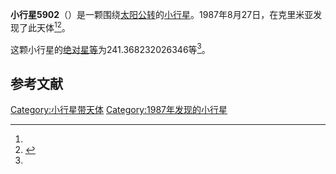 {{Infobox planet
| bgcolour = #FFFFC0
| name = 5902 Talima
| symbol = 
| image = 
| caption = 
| discovery = yes
| discovery_ref = 
| discoverer = {{link-en|柳德米拉·卡拉季奇|Lyudmila Karachkina}}
| discovery_site = [[克里米亚|克里米亚]] 
| discovered = 1987年8月27日
| designations = yes
| mp_name = 
| named_after = 
| alt_names = 1987 QY10/ 1990 HC
| mp_category = [[主带小行星|主带小行星]]
| orbit_ref = <ref name="a">[http://ssd.jpl.nasa.gov/sbdb.cgi?sstr=5902 5902 Talima] {{Wayback|url=http://ssd.jpl.nasa.gov/sbdb.cgi?sstr=5902 |date=20140902133404 }}，小行星數據庫瀏覽器（JPL Small-Body Database Browser）－[[美国国家航空航天局|美国国家航空航天局]]喷气推进实验室</ref>
| epoch = 2456400.5 (2013年4月18日更新)
| aphelion = {{convert|3.337375044577515|AU|km|3|abbr=on|lk=out}}
| perihelion = {{convert|2.650235784226113|AU|km|3|abbr=on}}
| semimajor = {{convert|2.993805414401814|AU|km|3|abbr=on}}
| eccentricity = 0.114760174
| period = 1892.055106 [[日|日]]<br />5.18[[儒略年|儒略年]]
| avg_speed = 
| inclination = 11.19645634598629
| asc_node = 139.4344608078639
| mean_anomaly = 
| arg_peri = 241.368232026346
| satellites = 
| physical_characteristics = yes
| dimensions = 
| mass = 
| density = 
| surface_grav = 
| escape_velocity = 
| sidereal_day = 
| axial_tilt = 
| pole_ecliptic_lat = 
| pole_ecliptic_lon = 
| albedo = 
| temperatures= 
| temp_name1 = 
| mean_temp_1 = 
| max_temp_1 = 
| temp_name2 = 
| max_temp_2 = 
| spectral_type = 
| abs_magnitude = 241.368232026346
}}

'''小行星5902'''（{{lang-en|5902 Talima}}）是一颗围绕[[太阳|太阳]][[公转|公转]]的[[小行星|小行星]]。1987年8月27日，{{link-en|柳德米拉·卡拉季奇|Lyudmila Karachkina}}在克里米亚发现了此天体<ref name="a" /><ref>{{cite news|title=小行星列表|url=http://cfa-www.harvard.edu/iau/lists/NumberedMPs.txt|accessdate=2013-07-08|newspaper=哈佛大学|archive-date=2008-05-17|archive-url=https://web.archive.org/web/20080517010638/http://cfa-www.harvard.edu/iau/lists/NumberedMPs.txt|dead-url=no}}</ref>。

这颗小行星的[[绝对星等|绝对星等]]为241.368232026346等<ref name="a" />。

==参考文献==
{{reflist}}
{{Minor Planet Number|[[小行星5901|小行星5901]]|[[小行星5903|小行星5903]]}}

{{小天体}}

[[Category:小行星带天体|Category:小行星带天体]]
[[Category:1987年发现的小行星|Category:1987年发现的小行星]]

{{asteroid-stub}}